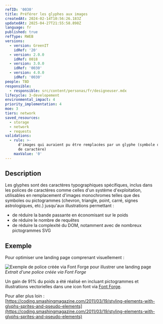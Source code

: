 ```yaml
---
refID: '0030'
title: Préférer les glyphes aux images
createdAt: 2024-02-14T10:56:26.183Z
updatedAt: 2025-04-27T21:55:58.898Z
language: fr
published: true
refType: RWEB
versions:
  - version: GreenIT
    idRef: '20'
  - version: 2.0.0
    idRef: 0018
  - version: 3.0.0
    idRef: '0030'
  - version: 4.0.0
    idRef: '0030'
people: TBD
responsible:
  - responsible: src/content/personas/fr/designeuser.mdx
lifecycle: 3-developement
environmental_impact: 4
priority_implementation: 4
moe: 3
tiers: network
saved_resources:
  - storage
  - network
  - requests
validations:
  - rule: >-
      d'images qui auraient pu être remplacées par un glyphe (symbole de police
      de caractère)
    maxValue: '0'
---
```


## Description

Les glyphes sont des caractères typographiques spécifiques, inclus dans les polices de caractères comme celles d'un système d'exploitation, utilisables en remplacement d'images monochromes telles que des symboles ou pictogrammes (chevron, triangle, point, carré, signes astrologiques, etc.) jusqu'aux illustrations permettant :

* de réduire la bande passante en économisant sur le poids
* de réduire le nombre de requêtes
* de réduire la complexité du DOM, notamment avec de nombreux pictogrammes SVG

## Exemple

Pour optimiser une landing page comprenant visuellement :

![Exemple de police créée via Font Forge pour illustrer une landing page](/img_fiches/rweb-0030/vue-font-forge.svg "Exemple de police créée via Font Forge pour illustrer une landing page")
*Extrait d'une police créée via Font Forge*

Un gain de 91% du poids a été réalisé en incluant pictogrammes et illustrations vectorielles dans une icon font via [Font Forge](https://fontforge.org/en-US/).

Pour aller plus loin : [https://coding.smashingmagazine.com/2011/03/19/styling-elements-with-glyphs-sprites-and-pseudo-elements](https://coding.smashingmagazine.com/2011/03/19/styling-elements-with-glyphs-sprites-and-pseudo-elements)
